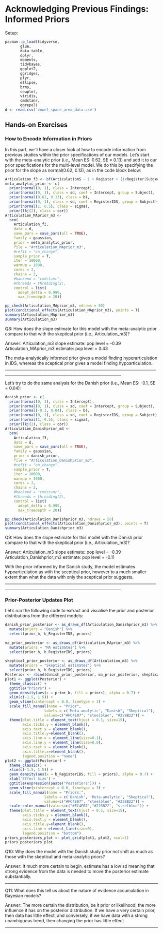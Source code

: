 # Acknowledging Previous Findings: Informed Priors

Setup:
```r
pacman::p_load(tidyverse, 
       glue,
       data.table,
       dplyr,
       moments,
       tidybayes,
       ggplot2,
       ggridges,
       plyr,
       ellipse,
       brms,
       cowplot,
       viridis,
       cmdstanr,
       ggrepel)
d <- read.csv('vowel_space_area_data.csv')
```

## Hands-on Exercises

### How to Encode Information in Priors
In this part, we'll have a closer look at how to encode information from previous studies within the prior specifications of our models. Let's start with the meta-analytic prior (i.e., Mean ES: 0.62, SE = 0.13) and add it to our prior specifications for the multi-level model. We do this by specifying the prior for the slope as normal(0.62, 0.13), as in the code block below:

```r
Articulation_f3 <- bf(ArticulationS ~ 1 + Register + (1+Register|Subject))
meta_analytic_prior <- c(
  prior(normal(0, 1), class = Intercept),
  prior(normal(0, 1), class = sd, coef = Intercept, group = Subject),
  prior(normal(0.62, 0.13), class = b),
  prior(normal(0, 1), class = sd, coef = RegisterIDS, group = Subject),
  prior(normal(1, 0.5), class = sigma),
  prior(lkj(2), class = cor))
Articulation_MAprior_m3 <- 
  brm(
    Articulation_f3,
    data = d,
    save_pars = save_pars(all = TRUE),
    family = gaussian,
    prior = meta_analytic_prior,
    file = "Articulation_MAprior_m3",
    #refit = "on_change",
    sample_prior = T,
    iter = 10000, 
    warmup = 1000,
    cores = 2,
    chains = 2,
    #backend = "cmdstanr",
    #threads = threading(2),
    control = list(
      adapt_delta = 0.999,
      max_treedepth = 20))
```

```r
pp_check(Articulation_MAprior_m3, ndraws = 50)
plot(conditional_effects(Articulation_MAprior_m3), points = T)
summary(Articulation_MAprior_m3)
summary(Articulation_m3)
```

Q8: How does the slope estimate for this model with the meta-analytic prior compare to that with the skeptical prior (i.e., Articulation_m3)?

Answer: 
Articulation_m3 slope estimate: pop level = -0.39
Articulation_MAprior_m3 estimate: pop level = 0.43

The meta-analytically informed prior gives a model finding hyperarticulation in IDS, whereas the sceptical prior gives a model finding hypoarticulation. 
__________________________________________________________________________________________________________________________________________


Let's try to do the same analysis for the Danish prior (i.e., Mean ES: -0.1, SE = 0.04):

```r
danish_prior <- c(
  prior(normal(0, 1), class = Intercept),
  prior(normal(0, 1), class = sd, coef = Intercept, group = Subject),
  prior(normal(-0.1, 0.04), class = b),
  prior(normal(0, 1), class = sd, coef = RegisterIDS, group = Subject),
  prior(normal(1, 0.5), class = sigma),
  prior(lkj(2), class = cor))
Articulation_Danishprior_m3 <- 
  brm(
    Articulation_f3,
    data = d,
    save_pars = save_pars(all = TRUE),
    family = gaussian,
    prior = danish_prior,
    file = "Articulation_Danishprior_m3",
    #refit = "on_change",
    sample_prior = T,
    iter = 10000, 
    warmup = 1000,
    cores = 2,
    chains = 2,
    #backend = "cmdstanr",
    #threads = threading(2),
    control = list(
      adapt_delta = 0.999,
      max_treedepth = 20))
```

```r
pp_check(Articulation_Danishprior_m3, ndraws = 50)
plot(conditional_effects(Articulation_Danishprior_m3), points = T)
summary(Articulation_Danishprior_m3)
```

Q9: How does the slope estimate for this model with the Danish prior compare to that with the skeptical prior (i.e., Articulation_m3)?

Answer: 
Articulation_m3 slope estimate: pop level = -0.39
Articulation_Danishprior_m3 estimate: pop level = -0.11

With the prior informed by the Danish study, the model estimates hypoarticulation as with the sceptical prior, however to a much smaller extent than what the data with only the sceptical prior suggests. 
__________________________________________________________________________________________________________________________________________

### Prior-Posterior Updates Plot

Let's run the following code to extract and visualise the prior and posterior distributions from the different models:

```r
danish_prior_posterior <- as_draws_df(Articulation_Danishprior_m3) %>%
  mutate(priors = "Danish") %>%
  select(prior_b, b_RegisterIDS, priors)
  
ma_prior_posterior <- as_draws_df(Articulation_MAprior_m3) %>%
  mutate(priors = "MA estimates") %>%
  select(prior_b, b_RegisterIDS, priors)
  
skeptical_prior_posterior <- as_draws_df(Articulation_m3) %>%
  mutate(priors = "Skeptical estimates") %>%
  select(prior_b, b_RegisterIDS, priors)
Posterior <- rbind(danish_prior_posterior, ma_prior_posterior, skeptical_prior_posterior)
plot1 <- ggplot(Posterior) + 
  theme_classic() +
  ggtitle("Priors") +
  geom_density(aes(x = prior_b, fill = priors), alpha = 0.7) +
  xlim(c(-1.5, 1.5)) +
  geom_vline(xintercept = 0.0, linetype = 3) +
  scale_fill_manual(name = "Prior",
                  labels = c('Meta-analytic', "Danish", "Skeptical"),
                  values=c("#FC4E07", "steelblue", "#228B22")) +
  theme(plot.title = element_text(hjust = 0.5, size=15),
        axis.ticks.y = element_blank(),
        axis.text.y = element_blank(),
        axis.title.y=element_blank(),
        axis.line.x = element_line(size=0.1),
        axis.line.y = element_line(size=0.0),
        axis.text.x = element_blank(),
        axis.title.x=element_blank(),
        legend.position = "none")
plot2 <- ggplot(Posterior) + 
  theme_classic() +
  xlim(c(-1.5, 1.5)) +
  geom_density(aes(x = b_RegisterIDS, fill = priors), alpha = 0.7) +
  xlab('Effect Size') +
  ggtitle(expression(paste("Posteriors"))) +
  geom_vline(xintercept = 0.0, linetype = 3) +
  scale_fill_manual(name = "Priors:",
                  labels = c('Danish', 'Meta-analytic', "Skeptical"),
                  values=c("#FC4E07", "steelblue", "#228B22")) +
  scale_color_manual(values=c("#FC4E07","#228B22", "steelblue")) + 
  theme(plot.title = element_text(hjust = 0.5, size=15),
        axis.ticks.y = element_blank(),
        axis.text.y = element_blank(),
        axis.title.y=element_blank(),
        axis.line = element_line(size=0),
        legend.position = "bottom")
priors_posteriors_plot <- plot_grid(plot1, plot2, ncol=1)
priors_posteriors_plot
```


Q10: Why does the model with the Danish study prior not shift as much as those with the skeptical and meta-analytic priors?

Answer: It much more certain to begin, estimate has a low sd meaning that strong evidence from the data is needed to move the posterior estimate substantially. 


__________________________________________________________________________________________________________________________________________


Q11: What does this tell us about the nature of evidence accumulation in Bayesian models?

Answer: The more certain the distribution, be it prior or likelihood, the more influence it has on the posterior distribution. If we have a very certain prior, then data has little effect, and conversely, if we have data with a strong unambiguous trend, then changing the prior has little effect


__________________________________________________________________________________________________________________________________________
